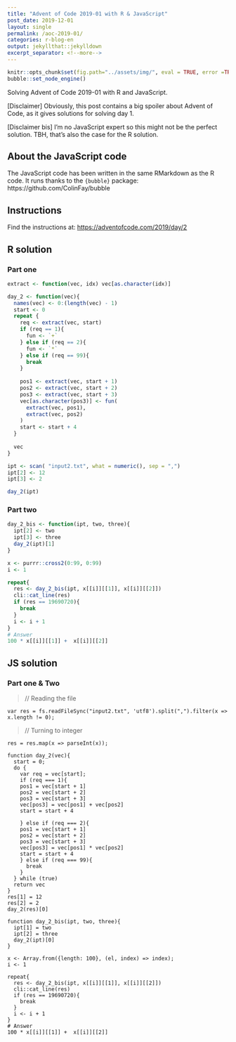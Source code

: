```yaml
---
title: "Advent of Code 2019-01 with R & JavaScript"
post_date: 2019-12-01
layout: single
permalink: /aoc-2019-01/
categories: r-blog-en
output: jekyllthat::jekylldown
excerpt_separator: <!--more-->
---
```


```r
knitr::opts_chunk$set(fig.path="../assets/img/", eval = TRUE, error =TRUE)
bubble::set_node_engine()
```

Solving Advent of Code 2019-01 with R and JavaScript. 

[Disclaimer] Obviously, this post contains a big spoiler about Advent of Code, as it gives solutions for solving day 1.

[Disclaimer bis] I'm no JavaScript expert so this might not be the perfect solution. TBH, that's also the case for the R solution. 

## About the JavaScript code

The JavaScript code has been written in the same RMarkdown as the R code. It runs thanks to the `{bubble}` package: https://github.com/ColinFay/bubble

## Instructions

Find the instructions at: <https://adventofcode.com/2019/day/2>

## R solution

### Part one

```r

extract <- function(vec, idx) vec[as.character(idx)]

day_2 <- function(vec){
  names(vec) <- 0:(length(vec) - 1)
  start <- 0
  repeat {
    req <- extract(vec, start)
    if (req == 1){
      fun <- `+`
    } else if (req == 2){
      fun <- `*`
    } else if (req == 99){
      break
    }
    
    pos1 <- extract(vec, start + 1)
    pos2 <- extract(vec, start + 2)
    pos3 <- extract(vec, start + 3)
    vec[as.character(pos3)] <- fun(
      extract(vec, pos1), 
      extract(vec, pos2)
    )
    start <- start + 4
  }
  
  vec
}

ipt <- scan( "input2.txt", what = numeric(), sep = ",")
ipt[2] <- 12
ipt[3] <- 2

day_2(ipt)
```

### Part two 


```r
day_2_bis <- function(ipt, two, three){
  ipt[2] <- two
  ipt[3] <- three
  day_2(ipt)[1]
}

x <- purrr::cross2(0:99, 0:99)
i <- 1

repeat{
  res <- day_2_bis(ipt, x[[i]][[1]], x[[i]][[2]])
  cli::cat_line(res)
  if (res == 19690720){
    break
  } 
  i <- i + 1
}
# Answer
100 * x[[i]][[1]] +  x[[i]][[2]]
```

## JS solution

### Part one & Two

> // Reading the file

```node
var res = fs.readFileSync("input2.txt", 'utf8').split(",").filter(x => x.length != 0);
```

> // Turning to integer

```node
res = res.map(x => parseInt(x));
```

```node
function day_2(vec){
  start = 0;
  do {
    var req = vec[start];
    if (req === 1){
    pos1 = vec[start + 1]
    pos2 = vec[start + 2]
    pos3 = vec[start + 3]
    vec[pos3] = vec[pos1] + vec[pos2]
    start = start + 4

    } else if (req === 2){
    pos1 = vec[start + 1]
    pos2 = vec[start + 2]
    pos3 = vec[start + 3]
    vec[pos3] = vec[pos1] * vec[pos2]
    start = start + 4
    } else if (req === 99){
      break
    } 
  } while (true)
  return vec
}
res[1] = 12
res[2] = 2
day_2(res)[0]
```


```node
function day_2_bis(ipt, two, three){
  ipt[1] = two
  ipt[2] = three
  day_2(ipt)[0]
}

x <- Array.from({length: 100}, (el, index) => index);
i <- 1

repeat{
  res <- day_2_bis(ipt, x[[i]][[1]], x[[i]][[2]])
  cli::cat_line(res)
  if (res == 19690720){
    break
  } 
  i <- i + 1
}
# Answer
100 * x[[i]][[1]] +  x[[i]][[2]]
```

